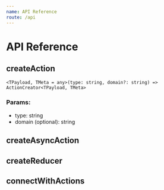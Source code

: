 ```yaml
---
name: API Reference
route: /api
---
```


# API Reference

## createAction

`<TPayload, TMeta = any>(type: string, domain?: string) => ActionCreator<TPayload, TMeta>`

### Params:

- type: string
- domain (optional): string

## createAsyncAction

## createReducer

## connectWithActions
